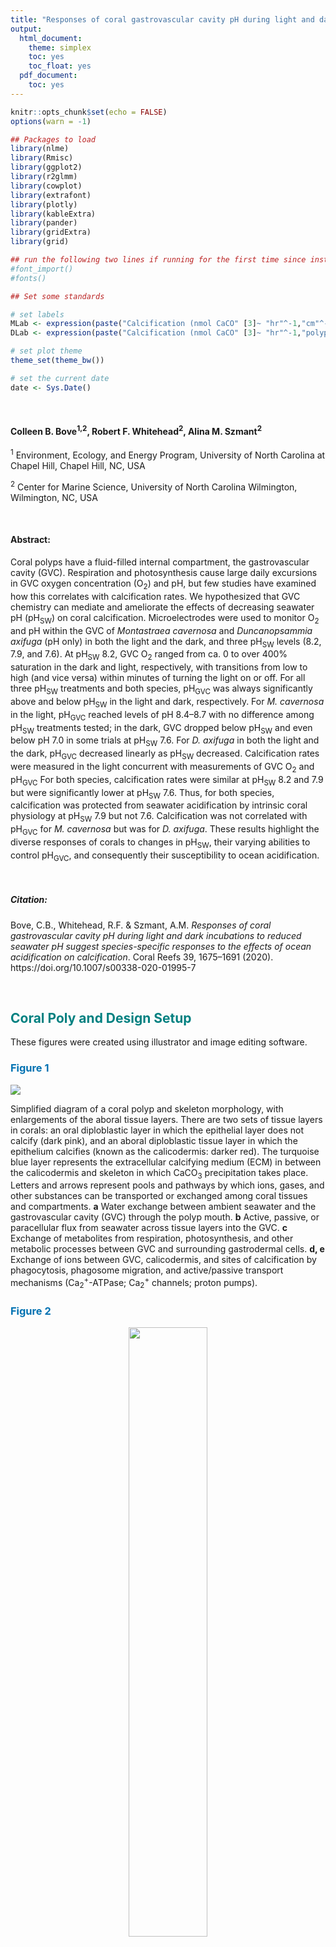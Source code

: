 ```yaml
---
title: "Responses of coral gastrovascular cavity pH during light and dark incubations to reduced seawater pH suggest species-specific responses to the effects of ocean acidification on calcification"
output: 
  html_document:
    theme: simplex
    toc: yes
    toc_float: yes
  pdf_document:
    toc: yes
---
```


<style>
  h2{color: teal !important}
  h1{color: navy !important}
  body{background-color: gray95 !important}
</style>

```r

knitr::opts_chunk$set(echo = FALSE)
options(warn = -1)

```

```r

## Packages to load
library(nlme)
library(Rmisc)
library(ggplot2)
library(r2glmm)
library(cowplot)
library(extrafont)
library(plotly)
library(kableExtra)
library(pander)
library(gridExtra)
library(grid)

## run the following two lines if running for the first time since installing 'extrafont'
#font_import()
#fonts() 

```

```r

## Set some standards

# set labels
MLab <- expression(paste("Calcification (nmol CaCO" [3]~ "hr"^-1,"cm"^-2, ")" ))
DLab <- expression(paste("Calcification (nmol CaCO" [3]~ "hr"^-1,"polyp"^-1, ")" ))

# set plot theme
theme_set(theme_bw())

# set the current date
date <- Sys.Date() 

```

<br/>

#### Colleen B. Bove^1,2^, Robert F. Whitehead^2^, Alina M. Szmant^2^

^1^ Environment, Ecology, and Energy Program, University of North Carolina at Chapel Hill, Chapel Hill, NC, USA

^2^ Center for Marine Science, University of North Carolina Wilmington, Wilmington, NC, USA

<br/>

#### **Abstract:**
Coral polyps have a fluid-filled internal compartment, the gastrovascular cavity (GVC). Respiration and photosynthesis cause large daily excursions in GVC oxygen concentration (O~2~) and pH, but few studies have examined how this correlates with calcification rates. We hypothesized that GVC chemistry can mediate and ameliorate the effects of decreasing seawater pH (pH~SW~) on coral calcification. Microelectrodes were used to monitor O~2~ and pH within the GVC of *Montastraea cavernosa* and *Duncanopsammia axifuga* (pH only) in both the light and the dark, and three pH~SW~ levels (8.2, 7.9, and 7.6). At pH~SW~ 8.2, GVC O~2~ ranged from ca. 0 to over 400% saturation in the dark and light, respectively, with transitions from low to high (and vice versa) within minutes of turning the light on or off. For all three pH~SW~ treatments and both species, pH~GVC~ was always significantly above and below pH~SW~ in the light and dark, respectively. For *M. cavernosa* in the light, pH~GVC~ reached levels of pH 8.4–8.7 with no difference among pH~SW~ treatments tested; in the dark, GVC dropped below pH~SW~ and even below pH 7.0 in some trials at pH~SW~ 7.6. For *D. axifuga* in both the light and the dark, pH~GVC~ decreased linearly as pH~SW~ decreased. Calcification rates were measured in the light concurrent with measurements of GVC O~2~ and pH~GVC~ For both species, calcification rates were similar at pH~SW~ 8.2 and 7.9 but were significantly lower at pH~SW~ 7.6. Thus, for both species, calcification was protected from seawater acidification by intrinsic coral physiology at pH~SW~ 7.9 but not 7.6. Calcification was not correlated with pH~GVC~ for *M. cavernosa* but was for *D. axifuga*. These results highlight the diverse responses of corals to changes in pH~SW~, their varying abilities to control pH~GVC~, and consequently their susceptibility to ocean acidification.

<br/>

##### **Citation:**
Bove, C.B., Whitehead, R.F. & Szmant, A.M. *Responses of coral gastrovascular cavity pH during light and dark incubations to reduced seawater pH suggest species-specific responses to the effects of ocean acidification on calcification*. Coral Reefs 39, 1675–1691 (2020). https://doi.org/10.1007/s00338-020-01995-7

<br/>

## Coral Poly and Design Setup {.tabset}

These figures were created using illustrator and image editing software.

### <span style="color: #0072B2;">**Figure 1**</span>

![](Figures/Fig1_polyp_diagram.png)

Simplified diagram of a coral polyp and skeleton morphology, with enlargements of the aboral tissue layers. There are two sets of tissue layers in corals: an oral diploblastic layer in which the epithelial layer does not calcify (dark pink), and an aboral diploblastic tissue layer in which the epithelium calcifies (known as the calicodermis: darker red). The turquoise blue layer represents the extracellular calcifying medium (ECM) in between the calicodermis and skeleton in which CaCO~3~ precipitation takes place. Letters and arrows represent pools and pathways by which ions, gases, and other substances can be transported or exchanged among coral tissues and compartments. **a** Water exchange between ambient seawater and the gastrovascular cavity (GVC) through the polyp mouth. **b** Active, passive, or paracellular flux from seawater across tissue layers into the GVC. **c** Exchange of metabolites from respiration, photosynthesis, and other metabolic processes between GVC and surrounding gastrodermal cells. **d, e** Exchange of ions between GVC, calicodermis, and sites of calcification by phagocytosis, phagosome migration, and active/passive transport mechanisms (Ca~2~^+^-ATPase; Ca~2~^+^ channels; proton pumps).


### <span style="color: #0072B2;">**Figure 2**</span>

<center>
![](Figures/Fig2_corals_electrode_images.png){#id .class width=50% height=50%}
</center>

Photographs of the three study corals under the same lighting conditions and the experimental setup used in this study: **a** *Montastraea cavernosa* colony 1. **b** *M. cavernosa* colony 2. and **c** *Duncanopsammia axifuga*. **d** Photographs of the pH microelectrode inserted through the mouth of *Montastraea cavernosa* and **e** *Duncanopsammia axifuga*. **f** Photograph of the micromanipulator setup used for inserting the microelectrode (identified with the arrows in **d, e** into the coral polyp and the coral’s incubation water bath)


## Light/Dark Experiments {.tabset}

### Tables and analyses

```r

## Read in all L/D data for analyses
LD_stats <- read.csv("LDAll_19Sep17.csv", header = TRUE)
LD_stats$treat <- factor(LD_stats$treat, levels = c("8.2", "7.9", "7.6")) # relevel pH treatments

## Subset dataframe
# light or dark
light_all <- subset(LD_stats, light.dark=="light")
dark_dark <- subset(LD_stats, light.dark=="dark")

# MCAV light and DAXI light
light_cav <- subset(light_all, species=="Mcav")
light_dun <- subset(light_all, coral=="dun")

# MCAV dark and DAXI dark
dark_cav <- subset(dark_dark, species=="Mcav")
dark_dun <- subset(dark_dark, coral=="dun")

```


### <span style="color: #0072B2;">**Figure 3**</span>

```r

LD_o2 <- read.csv("Data/LD_O2_mcav_20Jun17.csv", header = TRUE)

ggplot()+
  geom_rect(aes(xmin=0.16674,xmax=10.18194,ymin=-Inf, ymax=Inf), fill="lightgrey", alpha=0.4) +
  geom_rect(aes(xmin= 10.18194,xmax=20.28126,ymin=-Inf, ymax=Inf), fill="lightgoldenrod", alpha=0.4) +
  geom_rect(aes(xmin= 20.28126,xmax=30.3801,ymin=-Inf, ymax=Inf), fill="lightgrey", alpha=0.4) +
  geom_rect(aes(xmin= 30.3801,xmax=40.3119,ymin=-Inf, ymax=Inf), fill="lightgoldenrod", alpha=0.4) +
  geom_rect(aes(xmin= 40.3119,xmax=52.1637,ymin=-Inf, ymax=Inf), fill="lightgrey", alpha=0.4) +
  geom_rect(aes(xmin= 52.1637,xmax=55.0011,ymin=-Inf, ymax=Inf), fill="lightgoldenrod", alpha=0.4) +
  annotate("text", x = 47, y = 430, label = "Montastraea cavernosa", fontface = "italic", size = 2.8) +
  theme(panel.grid.major=element_blank(), panel.grid.minor=element_blank(), panel.background=element_blank(),strip.text=element_text(face="italic"), axis.line=element_line(color="black"), legend.key=element_blank(), text=element_text(family="Times New Roman"))+
  coord_cartesian(xlim = c(0.05, 55), ylim = c(0,450), expand = FALSE) +
  #ylim(0,450) +
  ylab(expression(paste("GVC O"[2] ~ "saturation (%)"))) +
  xlab("Time (min)") +
  geom_line(data = LD_o2, aes(time.min., o2sat), size=1) +
  ggsave("Figures/Fig3_LD_O2.pdf", height = 3, width = 5.5, useDingbats = FALSE)

```
*Montastraea cavernosa*: representative example of the change in GVC O~2~ saturation as measured by an oxygen microelectrode in response to changes in light level (0 vs 300–400 $\mu$E m^-2^ s^-1^) at 8.2 pH~SW~ (control). GVC O~2~ decreased in the dark to near 0% saturation and then increased to ca. 400% saturation. Gray background represents times in the dark, while yellow background denotes the lights being on. Horizontal dashed line is the measured incubation seawater % O~2~ saturation

<br/>


### <span style="color: #0072B2;">**Figure 4**</span>

```r

## Read in data and make seawater pH a factor
LD_all <- read.csv("Data/LD_pH_all_20Jun17.csv", header = TRUE)
LD_all$fwater <- factor(LD_all$water)
LD_all$fwater<-factor(LD_all$water, levels = c("8.2","7.9","7.6"))

## Subset by species
LD_cav <- subset(LD_all, species == "MCAV")
LD_dun <- subset(LD_all, species == "DAXI")

```

```r

## 8.2 pH plot
LD_mcav_82 <- subset(LD_cav, water == "8.2")

LD_mcav_82_plot <- ggplot() +
  geom_rect(aes(xmin=-Inf,xmax=10,ymin=-Inf, ymax=Inf), fill="lightgoldenrod", alpha=0.4) +
  geom_rect(aes(xmin= 10,xmax=58,ymin=-Inf, ymax=Inf), fill="lightgrey", alpha=0.4) +
  geom_rect(aes(xmin=58,xmax=107,ymin=-Inf, ymax=Inf), fill="lightgoldenrod", alpha=0.4) +
  geom_rect(aes(xmin= 107,xmax=160,ymin=-Inf, ymax=Inf), fill="lightgrey", alpha=0.4) + 
  geom_rect(aes(xmin=160,xmax=Inf,ymin=-Inf, ymax=Inf), fill="lightgoldenrod",alpha=0.4) +
  scale_x_continuous(limits = c(0, 225)) +
  geom_hline(yintercept = 8.2, size=0.5, linetype=2, colour="grey") +
  geom_line(data = LD_mcav_82, aes(x = time, y = gvc), size = 1, colour = "#0072B2") +
  ylab("") +
  xlab("") +
  ggtitle("") +
  theme(panel.grid.major=element_blank(), panel.grid.minor=element_blank(), panel.background=element_blank(),strip.background=element_blank(), strip.text=element_text(face="italic"), axis.line=element_line(color="black"), legend.key=element_blank(), text=element_text(family="Times New Roman")) +
  scale_color_manual(values=c("#0072B2")) +
  ylim(6.5,9)	

## 7.9 pH plot
LD_mcav_79 <- subset(LD_cav, water == "7.9")

LD_mcav_79_plot <- ggplot() +
  geom_rect(aes(xmin=-Inf,xmax=18,ymin=-Inf, ymax=Inf), fill="lightgoldenrod", alpha=0.4) +
  geom_rect(aes(xmin= 18,xmax=85,ymin=-Inf, ymax=Inf), fill="lightgrey", alpha=0.4) +
  geom_rect(aes(xmin=85,xmax=130,ymin=-Inf, ymax=Inf), fill="lightgoldenrod", alpha=0.4) +
  geom_rect(aes(xmin= 130,xmax=177,ymin=-Inf, ymax=Inf), fill="lightgrey", alpha=0.4) +
  geom_rect(aes(xmin=177,xmax=Inf,ymin=-Inf, ymax=Inf), fill="lightgoldenrod",alpha=0.4) +
  scale_x_continuous(limits = c(0, 225)) +
  geom_hline(yintercept = 7.9, size=0.5, linetype=2, colour="grey") +
  geom_line(data = LD_mcav_79, aes(x = time, y = gvc), size = 1, colour = "#009E73") +
  ylab("") +
  xlab("") +
  theme(panel.grid.major=element_blank(), panel.grid.minor=element_blank(), panel.background=element_blank(),strip.background=element_blank(), strip.text=element_text(face="italic"), axis.line=element_line(color="black"), legend.key=element_blank(), text=element_text(family="Times New Roman")) +
  scale_color_manual(values=c("#0072B2")) +
  ylim(6.5,9)


## 7.6 pH plot
LD_mcav_76 <- subset(LD_cav, water == "7.6")

LD_mcav_76_plot <- ggplot() +
  geom_rect(aes(xmin=-Inf,xmax=10,ymin=-Inf, ymax=Inf), fill="lightgoldenrod", alpha=0.4) +
  geom_rect(aes(xmin= 10,xmax=61,ymin=-Inf, ymax=Inf), fill="lightgrey", alpha=0.4) +
  geom_rect(aes(xmin=61,xmax=106,ymin=-Inf, ymax=Inf), fill="lightgoldenrod", alpha=0.4) +
  geom_rect(aes(xmin= 106,xmax=156,ymin=-Inf, ymax=Inf), fill="lightgrey", alpha=0.4) +
  geom_rect(aes(xmin=156,xmax=Inf,ymin=-Inf, ymax=Inf), fill="lightgoldenrod",alpha=0.4) +
  scale_x_continuous(limits = c(0, 225)) +
  geom_hline(yintercept = 7.6, size=0.5, linetype=2, colour="grey") +
  geom_line(data = LD_mcav_76, aes(x = time, y = gvc), size = 1, colour = "#D55E00") +
  xlab("") +
  ylab("") +
  theme(panel.grid.major=element_blank(), panel.grid.minor=element_blank(), panel.background=element_blank(),strip.background=element_blank(), strip.text=element_text(face="italic"), axis.line=element_line(color="black"), legend.key=element_blank(), text=element_text(family="Times New Roman")) +
  scale_color_manual(values=c("#0072B2")) +
  ylim(6.5,9)

```

```r

## 8.2 pH plot
LD_dun_82 <- subset(LD_dun, water == "8.2")

LD_dun_82_plot <- ggplot() +
  geom_rect(aes(xmin=-Inf,xmax=10,ymin=-Inf, ymax=Inf), fill="lightgoldenrod", alpha=0.4) +
  geom_rect(aes(xmin= 10,xmax=33,ymin=-Inf, ymax=Inf), fill="lightgrey", alpha=0.4) + 
  geom_rect(aes(xmin=33,xmax=58,ymin=-Inf, ymax=Inf), fill="lightgoldenrod", alpha=0.4) +
  geom_rect(aes(xmin= 58,xmax=80,ymin=-Inf, ymax=Inf), fill="lightgrey", alpha=0.4) + 
  geom_rect(aes(xmin=80,xmax=Inf,ymin=-Inf, ymax=Inf), fill="lightgoldenrod",alpha=0.4) +
  scale_x_continuous(limits = c(0, 130)) +
  geom_hline(yintercept = 8.2, size=0.5, linetype=2, colour="grey") +
  geom_line(data = LD_dun_82, aes(x = time, y = gvc), size = 1, colour = "#0072B2") +
  ylab("") +
  xlab("") +
  ggtitle("") +
  theme(panel.grid.major=element_blank(), panel.grid.minor=element_blank(), panel.background=element_blank(),strip.background=element_blank(), strip.text=element_text(face="italic"), axis.line=element_line(color="black"), legend.key=element_blank(), text=element_text(family="Times New Roman")) +
  scale_color_manual(values=c("#0072B2")) +
  ylim(6.5,9)	

## 7.9 pH plot
LD_dun_79 <- subset(LD_dun, water == "7.9")

LD_dun_79_plot <- ggplot() +
  geom_rect(aes(xmin=-Inf,xmax=12,ymin=-Inf, ymax=Inf), fill="lightgoldenrod", alpha=0.4) +
  geom_rect(aes(xmin= 12,xmax=42,ymin=-Inf, ymax=Inf), fill="lightgrey", alpha=0.4) +
  geom_rect(aes(xmin=42,xmax=74,ymin=-Inf, ymax=Inf), fill="lightgoldenrod", alpha=0.4) +
  geom_rect(aes(xmin= 74,xmax=103,ymin=-Inf, ymax=Inf), fill="lightgrey", alpha=0.4) +
  geom_rect(aes(xmin=103,xmax=Inf,ymin=-Inf, ymax=Inf), fill="lightgoldenrod",alpha=0.4) +
  scale_x_continuous(limits = c(0, 130)) +
  geom_hline(yintercept = 7.9, size=0.5, linetype=2, colour="grey") +
  geom_line(data = LD_dun_79, aes(x = time, y = gvc), size = 1, colour = "#009E73") +
  ylab("") +
  xlab("") +
  theme(panel.grid.major=element_blank(), panel.grid.minor=element_blank(), panel.background=element_blank(),strip.background=element_blank(), strip.text=element_text(face="italic"), axis.line=element_line(color="black"), legend.key=element_blank(), text=element_text(family="Times New Roman")) +
  scale_color_manual(values=c("#0072B2")) +
  ylim(6.5,9)


## 7.6 pH plot
LD_dun_76 <- subset(LD_dun, water == "7.6")

LD_dun_76_plot <- ggplot() +
  geom_rect(aes(xmin=-Inf,xmax=10,ymin=-Inf, ymax=Inf), fill="lightgoldenrod", alpha=0.4) +
  geom_rect(aes(xmin= 10,xmax=37,ymin=-Inf, ymax=Inf), fill="lightgrey", alpha=0.4) +
  geom_rect(aes(xmin=37,xmax=69,ymin=-Inf, ymax=Inf), fill="lightgoldenrod", alpha=0.4) +
  geom_rect(aes(xmin= 69,xmax=88,ymin=-Inf, ymax=Inf), fill="lightgrey", alpha=0.4) +
  geom_rect(aes(xmin=88,xmax=Inf,ymin=-Inf, ymax=Inf), fill="lightgoldenrod",alpha=0.4) +
  scale_x_continuous(limits = c(0, 130)) +
  geom_hline(yintercept = 7.6, size=0.5, linetype=2, colour="grey") +
  geom_line(data = LD_dun_76, aes(x = time, y = gvc), size = 1, colour = "#D55E00") +
  xlab("") +
  ylab("") +
  theme(panel.grid.major=element_blank(), panel.grid.minor=element_blank(), panel.background=element_blank(),strip.background=element_blank(), strip.text=element_text(face="italic"), axis.line=element_line(color="black"), legend.key=element_blank(), text=element_text(family="Times New Roman")) +
  scale_color_manual(values=c("#0072B2")) +
  ylim(6.5,9)

```

```r

## Create column of each species' plots
LD_cav_plot <- plot_grid(LD_mcav_82_plot, LD_mcav_79_plot, LD_mcav_76_plot, ncol = 1)
LD_dun_plot <- plot_grid(LD_dun_82_plot, LD_dun_79_plot, LD_dun_76_plot, ncol = 1)

## Combined species plot into single plot
LD_full_plot <- plot_grid(LD_cav_plot, LD_dun_plot, ncol = 2, rel_widths = c(0.9, 0.58), labels = c("(a)  M. cavernosa", "(b)  D. axifuga"), hjust = -0.07, vjust = 1.3, label_size = 10)

## Create labels for axes 
y_grob <- textGrob("GVC pH", gp = gpar(fontsize = 11), rot = 90)
x_grob <- textGrob("Time (m)", gp = gpar(fontsize = 11))

## Final, combined plot
LD_full_plot_final <- grid.arrange(arrangeGrob(LD_full_plot, left = y_grob, bottom = x_grob))

## Save final plot
ggsave(file = "Figures/Fig4_LD_pH.pdf", LD_full_plot_final, width = 6.8, height = 6.5, useDingbats = FALSE)

```
"Light–dark" experiment: representative example of pH~GVC~ profiles with changes from light (300–400 $\mu$E m^-2^ s^-1^) to dark (0 $\mu$E m^-2^ s^-1^) measurement conditions for **a** *Montastraea cavernosa* and **b** *Duncanopsammia axifuga* at 8.2 pH~SW~ (control: blue, upper panel), 7.9 pH~SW~ (green, middle panel), and 7.6 pH~SW~ (red, lower panel). The horizontal gray dashed lines represent incubation pH~SW~

<br/>


### <span style="color: #0072B2;">**Figure 5**</span>

```r

## Read in and manipulate data
step_all <- read.csv("Data/LD_step_pH_all_21Jun17.csv", header = TRUE)
step_all$water <- factor(step_all$water)
step_all$water <- factor(step_all$water, levels = c("8.2","7.9","7.6", "T"))
step_all$light <- factor(step_all$light, levels = c("L","D"))

## Subset for each species
cav_step <- subset(step_all, species == "MCAV") # M. cavernosa
dun_step <- subset(step_all, species == "DAXI") # D. axifuga

```

```r

## MCAV plots
cav_step_plot <- ggplot(cav_step, aes(x = time, y = gvc, colour = water, group = water2)) +
  geom_point(size = 0.5) +
  xlab("") +
  ylab("") +
  theme(panel.grid.major = element_blank(), panel.grid.minor = element_blank(), panel.background = element_blank(), strip.background = element_blank(), strip.text = element_text(face = "italic"), text=element_text(family="Times New Roman")) +
  theme(legend.position = c(0.11, 0.67), legend.key.size = unit(0.2, "cm"), legend.text = element_text(size = 8)) +
  guides(colour = guide_legend(override.aes = list(linetype = 0, size = 3))) +
  xlim(0, 220) +
  ylim(6.9, 8.9) +
  facet_wrap(~ light, ncol = 1, labeller = as_labeller(c(L = "Light", D = "Dark"))) +
  scale_color_manual("", labels = c("8.2 pH","7.9 pH","7.6 pH"), values = c("#0072B2","#009E73","#D55E00","grey"), breaks = c("8.2","7.9","7.6")) +
  geom_line(aes(x = time, y = water2))


## DAXI plots
dun_step_plot <- ggplot(dun_step, aes(x = time, y = gvc, colour = water, group = water2)) +
  geom_point(size = 0.5) +
  xlab("") +
  ylab("") +
  theme(panel.grid.major = element_blank(), panel.grid.minor = element_blank(), panel.background = element_blank(), strip.background = element_blank(), strip.text = element_text(face = "italic"), text=element_text(family="Times New Roman")) +
  theme(legend.position ="none") +
  xlim(0, 220) +
  ylim(6.9, 8.9) +
  facet_wrap(~ light, ncol = 1, labeller = as_labeller(c(L = "Light", D = "Dark"))) +
  scale_color_manual("", labels = c("8.2 pH","7.9 pH","7.6 pH","T"), values = c("#0072B2","#009E73","#D55E00","grey")) +
  geom_line(aes(x = time, y = water2))


## Combine plots and save as final
plot_grid(cav_step_plot, dun_step_plot, labels = c("(a) M. cavernosa","(b) D. axifuga"), label_size = 12, scale = 0.95) +
  ggsave(file = "Figures/Fig5_stepwise_pH.pdf", height = 4.2, width = 8, useDingbats = FALSE)

```
"Stepwise" experiment: representative example of pH~GVC~ profiles with sequential stepwise decreases in incubation pH~SW~ from 8.2 (control: blue, first segment), to 7.9 (green, second segment), to 7.6 (red, third segment) for **a** *Montastraea cavernosa* and **b** *Duncanopsammia axifuga*. Experiments were repeated both in the light (upper panel) and dark (lower panel). The gray portion of each line denotes adjustment time in which external pH was transitioning from one pH treatment to another by bubbling with CO~2~ and the horizontal lines represent external pH~SW~ levels

<br/>


### <span style="color: #0072B2;">**Figure 6**</span>

```r

## Linear model
# light values
cav_L_fig6_lm <- lm(pH ~ water, data = light_cav)
cav_l_slope <- cav_L_fig6_lm[["coefficients"]][["water"]]
cav_l_p <- summary(cav_L_fig6_lm)[["coefficients"]][2, 4]
cav_l_r <- summary(cav_L_fig6_lm)[["adj.r.squared"]]

# dark values
cav_D_fig6_lm <- lm(pH ~ water, data = dark_cav)
cav_d_slope <- cav_D_fig6_lm[["coefficients"]][["water"]]
cav_d_p <- summary(cav_D_fig6_lm)[["coefficients"]][2, 4]
cav_d_r <- summary(cav_D_fig6_lm)[["adj.r.squared"]]


## Labels for plot
cav_step_light_labs <- substitute(paste(Slope[light]==s, "; P"==p, "; R\U00B2"==r), list(s = format(cav_l_slope[1], digits = 2), p = format(cav_l_p[1], digits = 2), r = format(cav_l_r[1], digits = 2)))
cav_step_dark_labs <- substitute(paste(Slope[dark]==s, "; P < 0.01; R\U00B2"==r), list(s = format(cav_d_slope[1], digits = 2), p = format(cav_d_p[1], digits = 2), r = format(cav_d_r[1], digits = 2)))

```

```r

###### This is temporary, need to move it when finished!
sum <- summarySE(measurevar = "pH", groupvars = c("treat", "coral", "exp", "light.dark"), data = LD_stats)

## MCAV figure
cav_LD_summary_sum <- subset(sum, coral !="dun")
cav_LD_summary_sum$test <- paste(cav_LD_summary_sum$coral, cav_LD_summary_sum$exp, sep = "_")
cav_LD_summary_sum$colour <- paste(cav_LD_summary_sum$treat, cav_LD_summary_sum$light.dark, sep = "_")
cav_LD_summary_sum$shape <- paste(cav_LD_summary_sum$exp, cav_LD_summary_sum$light.dark, sep = "_")
cav_LD_summary_sum$treat <- as.numeric(levels(cav_LD_summary_sum$treat))[cav_LD_summary_sum$treat]

cav_LD_summary_plot <- ggplot(data = cav_LD_summary_sum) +
  geom_smooth(aes(x = treat, y = pH, group = light.dark), method="lm", se = FALSE, colour = "darkgrey") +
  geom_errorbar(aes(x = treat, ymin = pH - sd, ymax = pH + sd, colour = colour, group = test), width=0.07, size=0.8, position = position_dodge(width=0.07)) +
  geom_point(aes(x = treat, y = pH, shape = shape, colour = colour, group = test, fill = exp), size=2.5, position = position_dodge(width=0.07)) +
  scale_color_manual(values=c("#D55E00", "#D55E00", "#009E73","#009E73", "#0072B2", "#0072B2")) +
  scale_shape_manual(values=c(16,21,17,24,16,21,17,24)) +
  scale_fill_manual(values = c("white","white")) +
  geom_segment(aes(x = 7.45, xend = 7.75, y = 7.6, yend = 7.6), linetype = "longdash", colour = "#D55E00") +
  geom_segment(aes(x = 8.05, xend = 8.35, y = 8.2, yend = 8.2), linetype = "longdash", colour = "#0072B2") +
  geom_segment(aes(x = 7.75, xend = 8.05, y = 7.9, yend = 7.9), linetype = "longdash", colour = "#009E73") +
  theme(panel.grid.major = element_blank(), panel.grid.minor = element_blank(), strip.background = element_blank(), panel.border = element_rect(colour = "black", fill=NA, size=1), legend.position = "none", text=element_text(family="Times New Roman")) +
  scale_x_continuous(breaks=c(7.6, 7.9, 8.2)) +
  annotate("text", x = 7.8, y = 9, label = deparse(cav_step_light_labs), parse = TRUE, size = 3) +
  annotate("text", x = 7.8, y = 6.5, label = deparse(cav_step_dark_labs), parse = TRUE, size = 3) +
  ylab("GVC pH") +
  ylim(6.5, 9.1) +
  xlab("Seawater pH")

```


```r

## Linear model
# light values
dun_L_fig6_lm <- lm(pH ~ water, data = light_dun)
dun_l_slope <- dun_L_fig6_lm[["coefficients"]][["water"]]
dun_l_p <- summary(dun_L_fig6_lm)[["coefficients"]][2, 4]
dun_l_r <- summary(dun_L_fig6_lm)[["adj.r.squared"]]

# dark values
dun_D_fig6_lm <- lm(pH ~ water, data = dark_dun)
dun_d_slope <- dun_D_fig6_lm[["coefficients"]][["water"]]
dun_d_p <- summary(dun_D_fig6_lm)[["coefficients"]][2, 4]
dun_d_r <- summary(dun_D_fig6_lm)[["adj.r.squared"]]


## Labels for plot
dun_step_light_labs <- substitute(paste(Slope[light]==s, "; P < 0.01; R\U00B2"==r), list(s = format(dun_l_slope[1], digits = 2), p = format(dun_l_p[1], digits = 2), r = format(dun_l_r[1], digits = 2)))
dun_step_dark_labs <- substitute(paste(Slope[dark]==s, "; P < 0.01; R\U00B2"==r), list(s = format(dun_d_slope[1], digits = 2), p = format(dun_d_p[1], digits = 2), r = format(dun_d_r[1], digits = 2)))

```

```r

## DAXI figure
dun_LD_summary_sum <- subset(sum, coral == "dun")
dun_LD_summary_sum$test <- paste(dun_LD_summary_sum$coral, dun_LD_summary_sum$exp, sep = "_")
dun_LD_summary_sum$colour <- paste(dun_LD_summary_sum$treat, dun_LD_summary_sum$light.dark, sep = "_")
dun_LD_summary_sum$shape <- paste(dun_LD_summary_sum$exp, dun_LD_summary_sum$light.dark, sep = "_")
dun_LD_summary_sum$treat <- as.numeric(levels(dun_LD_summary_sum$treat))[dun_LD_summary_sum$treat]

dun_LD_summary_plot <- ggplot(data = dun_LD_summary_sum) +
  geom_smooth(aes(x = treat, y = pH, group = light.dark), method="lm", se = FALSE, colour = "darkgrey") +
  geom_errorbar(aes(x = treat, ymin = pH - sd, ymax = pH + sd, colour = colour, group = test), width=0.07, size=0.8, position = position_dodge(width=0.07)) +
  geom_point(aes(x = treat, y = pH, shape = shape, colour = colour, group = test, fill = exp), size=2.5, position = position_dodge(width=0.07)) +
  scale_color_manual(values=c("#D55E00", "#D55E00", "#009E73","#009E73", "#0072B2", "#0072B2")) +
  scale_shape_manual(values=c(16,21,17,24,16,21,17,24)) +
  scale_fill_manual(values = c("white","white")) +
  geom_segment(aes(x = 7.45, xend = 7.75, y = 7.6, yend = 7.6), linetype = "longdash", colour = "#D55E00") +
  geom_segment(aes(x = 8.05, xend = 8.35, y = 8.2, yend = 8.2), linetype = "longdash", colour = "#0072B2") +
  geom_segment(aes(x = 7.75, xend = 8.05, y = 7.9, yend = 7.9), linetype = "longdash", colour = "#009E73") +
  theme(panel.grid.major = element_blank(), panel.grid.minor = element_blank(), strip.background = element_blank(), panel.border = element_rect(colour = "black", fill=NA, size=1), legend.position = "none", text=element_text(family="Times New Roman")) +
  scale_x_continuous(breaks=c(7.6, 7.9, 8.2)) +
  annotate("text", x = 7.8, y = 9, label = deparse(dun_step_light_labs), parse = TRUE, size = 3) +
  annotate("text", x = 7.8, y = 6.5, label = deparse(dun_step_dark_labs), parse = TRUE, size = 3) +
  ylab("GVC pH") +
  ylim(6.5, 9.1) +
  xlab("Seawater pH")

```


```r

plot_grid(cav_LD_summary_plot, dun_LD_summary_plot,  labels = c("(a) M. cavernosa", "(b) D. axifuga"), scale = 0.87) +
  ggsave(file = "Figures/Fig6_LD_pH_summary.pdf", height = 3.5, width = 8, useDingbats = FALSE)

```
Summary of the mean (± SD) pH~GVC~ measurements made in the light–dark (denoted by circles) and stepwise (denoted by triangles) experiments for (**a**) two colonies of* M. cavernosa* (plotted as separate circles) and (**b**) one colony of *D. axifuga* at the three experimental pH~SW~ treatments (8.2 = blue; 7.9 = green; 7.6 = red). The dashed lines represent pH~SW~ for each treatment. Open symbols denote pH~GVC~ data collected in the light, and solid symbols represent pH~GVC~ data collected in the dark. Linear regression lines and regression statistics are included for each light treatment

<br/>



## Calcification Trials {.tabset}

```r

## Read in the data file containing calcification rate and GVC pH data from calcification experiments
calc <- read.csv("Data/Calc_pH_all_18April20.csv", header = TRUE) 

## Modify parameters 
calc$pH <- factor(calc$pH, levels = c("8.2","7.9","7.6")) # make pH a factor and reorder levels
calc$ftime <- factor(calc$time) # make time column a factor
calc$gvc <- as.numeric(calc$gvc) # make GVC pH a numeric

## Create subsets of data for individual fragments and for different species
cav <- subset(calc, Coral!="dun") # make df of M. cavernosa data only
cav1 <- subset(calc, Coral=="cav1") # make df of M. cavernosa colony 1 only
cav2 <- subset(calc, Coral=="cav2") # make df of M. cavernosa colony 2 only
dun <- subset(calc, Coral=="dun") # make df og D. axifuga only

dun$timeb <- factor(dun$timeb, levels = c("15c","1c", "0c")) # reorder the timeb variables within D. axifuga df

```

```r

kable(calc[c(1:2, 22:23, 51:52),], booktabs = TRUE, caption = "Coral identifier (cav1 = M. cavernosa 1; cav2 = M. cavernosa 2; dun = D. axifuga), species identifier (M = M. cavernosa; D = D. axifuga), treatment (treat; pH), date of experimental run (Date), grouping identifier per trial (Set), time of run (time; timeb), seawater pH (water), change in seawater total alkalinity (delTA), calcification rate in nmols/area (nmol) and normalized against the control (normrate), and GVC pH (gvc) per trial.") %>% 
  kable_styling(font_size = 12, full_width = FALSE)

```

### *M. cavernosa* O~2~ (Figure 7a-c)

<br/>

#### **Figure 7a:** MCAV calcification rate (nmol CaCO~3~ hr^-1^ cm^-2^) against seawater pH

```r

#### Read in the pH data for MCAV 1
o2 <- read.csv("Data/Calc_O2_mcav_17April20.csv", head = TRUE) 


#### Working with O2 calcification rate in each SW O2

## Linear model 
O2_calcVO2_lm <- lm(rate ~ factor(pH), data = o2)
#anova(O2_calcVO2_lm)
#summary(O2_calcVO2_lm)


## Plot
O2_calc_sum <- summarySE(o2, measurevar = "rate", groupvars = c("pH"), na.rm = TRUE) # calculate mean +/- SD for plotting

O2_calcVpH_plot <- ggplot(data = O2_calc_sum, aes(x = factor(pH), y = rate, colour = factor(pH))) +
  geom_errorbar(aes(x = factor(pH), ymin=rate-sd,ymax= rate+sd, colour = factor(pH)), width=0.14, position=position_dodge(0.3), size=0.9) + 
  xlab("Seawater pH") + 
  ylab(MLab) +
  theme(text=element_text(family="Times New Roman"), legend.position="none", panel.grid.major=element_blank(), panel.grid.minor=element_blank(), panel.background=element_blank(),strip.background=element_blank(), strip.text=element_text(face="italic"), legend.key=element_blank()) +
  scale_color_manual("Treatment",labels=c("7.6 O2","7.9 O2","8.2 O2"),values=c("#D55E00", "#009E73", "#0072B2")) +
  geom_point(position=position_dodge(0.3),size=3.5, shape = 16) +
  annotate(geom = "text", size = 3, x = 0.8, y = 0, label = "italic(P) == 0.93", parse = TRUE) + 
  annotate(geom="text", x = 3.3, y = 420, label="a)", size = 5.5, fontface="bold") +
  ylim(0,425)  
O2_calcVpH_plot

```

```r

## Anova and summary tables
pander(summary(O2_calcVO2_lm))
pander(anova(O2_calcVO2_lm))

```

<br/>

#### **Figure 7b:** MCAV calcification rate (nmol CaCO~3~ hr^-1^ cm^-2^) against GVC O~2~ saturation

```r

## Linear model 
O2_calcVgvc_lm <- lm(rate ~ gvc, data = o2)
#anova(O2_calcVgvc_lm)
#summary(O2_calcVgvc_lm)

## Plot
O2_calcVgvc_plot <- ggplot(data = o2, aes(x = gvc, y = rate, colour = factor(pH), shape = factor(time), group = species)) +
  #geom_smooth(method = "lm", se = FALSE, colour = "darkgrey") +
  xlab(expression(paste("GVC O"[2] ~ "saturation (%)"))) + 
  theme(text=element_text(family="Times New Roman"), axis.title.y = element_blank(), axis.text.y = element_blank(), panel.grid.major=element_blank(), panel.grid.minor=element_blank(), panel.background=element_blank(),strip.background=element_blank(), strip.text=element_text(face="italic"), legend.key=element_blank()) +
  scale_color_manual("Treatment",labels=c("7.6 pH","7.9 pH","8.2 pH"),values=c("#D55E00", "#009E73", "#0072B2")) +
  scale_shape_manual("", labels = c("Control", "1 Hr", "15 Hr"), values = c(0,1,2)) +
  geom_point(size = 2, stroke = 1.2) +
  annotate(geom = "text", size = 3, x = 185, y = 0, label = "italic(P) == 0.08", parse = TRUE) +  
  theme(legend.position=c(0.14, 0.95), legend.text = element_text(size = 8), legend.key.size = unit(0.6, "lines"), legend.background = element_rect(fill=NA)) +
  guides(colour = FALSE, shape = guide_legend(override.aes = list(size = 1.8))) +
  annotate(geom="text", x = 630, y = 420, label="b)", size = 5.5, fontface="bold") +
  xlim(150,650) +
  ylim(0,425)  
O2_calcVgvc_plot

```

```r

## Anova and summary tables
pander(summary(O2_calcVgvc_lm))
pander(anova(O2_calcVgvc_lm))

```

<br/>

#### **Figure 7c:** MCAV GVC O~2~ saturation against seawater pH

```r

## Linear model 
O2_pHVgvc_lm <- lm(gvc ~ factor(pH), data = o2)
#anova(O2_pHVgvc_lm)
#summary(O2_pHVgvc_lm)

## Plot
O2_pHVgvc_sum <- summarySE(o2, measurevar = "gvc", groupvars = c("pH"), na.rm = TRUE) # calculate mean +/- SD for plotting

O2_pHVgvc_plot <- ggplot(data = O2_pHVgvc_sum, aes(x = factor(pH), y = gvc, colour = factor(pH))) +
  geom_errorbar(aes(x = factor(pH), ymin=gvc-sd,ymax= gvc+sd, colour = factor(pH)), width=0.14,position=position_dodge(0.3), size=0.9) + 
  xlab("Seawater pH") + 
  ylab(expression(paste("GVC O"[2] ~ "saturation (%)"))) +
  theme(text=element_text(family="Times New Roman"), legend.position="none", panel.grid.major=element_blank(), panel.grid.minor=element_blank(), panel.background=element_blank(),strip.background=element_blank(), strip.text=element_text(face="italic"), legend.key=element_blank()) +
  scale_color_manual("Treatment",labels=c("7.6 pH","7.9 pH","8.2 pH"),values=c("#D55E00", "#009E73", "#0072B2")) +
  geom_point(position=position_dodge(0.3),size=3.5, shape = 16) +
  annotate(geom = "text", size = 3, x = 0.8, y = 150, label = "italic(P) == 0.14", parse = TRUE) +
  annotate(geom="text", x = 3.3, y = 640, label="c)", size = 5.5, fontface="bold") +
  ylim(150,650)  
O2_pHVgvc_plot

```

```r

## Anova and summary tables
pander(summary(O2_pHVgvc_lm))
pander(anova(O2_pHVgvc_lm))

```

<br/>


### *M. cavernosa* pH (Figure 7d-f)

```r

cav$pH <- factor(cav$pH, levels = c("8.2", "7.9", "7.6")) # reorder pH treatments
cav$ftime <- factor(cav$ftime, levels = c("1","0", "15"))

```


#### **Figure 7d:** MCAV calcification rate (nmol CaCO~3~ hr^-1^ cm^-2^) against seawater pH

```r

## Model selection (using AIC)
mod1 <- lm(nmol ~ pH * timeb * Coral, data = cav)
mod2 <- lm(nmol ~ pH * timeb, data = cav)
mod3 <- lm(nmol ~ pH * Coral, data = cav)
mod4 <- lm(nmol ~ pH + timeb + Coral, data = cav)
mod5 <- lm(nmol ~ pH + timeb, data = cav)
mod6 <- lm(nmol ~ pH + Coral, data = cav)
mod7 <- lm(nmol ~ pH, data = cav)
AIC_mcav <- AIC(mod1, mod2, mod3, mod4, mod5, mod6, mod7) # mod 6 (nmol ~ pH + Coral) has the lowest AIC, however mod7 is close and moving forward with that one.

#      df      AIC
# mod1 17 549.6441
# mod2 15 545.8675
# mod3  7 540.5252
# mod4 10 544.8113
# mod5  9 542.9482
# mod6  5 536.9671
# mod7  4 537.5455 **


## Linear model 
pH_calcVpH_lm <- lm(nmol ~ pH, data = cav)
#anova(pH_calcVpH_lm)
#summary(pH_calcVpH_lm)


## Plot
cav$pH <- factor(cav$pH, levels = c("7.6","7.9","8.2")) # reorder pH treatment levels
pH_calc_sum <- summarySE(cav, measurevar = "nmol", groupvars = c("pH", "species"), na.rm = TRUE) # calculate mean +/- SD for plotting
 
pH_calcVpH_plot <- ggplot(pH_calc_sum, aes(x = pH,y = nmol, colour = pH, group = species)) + 
  #geom_point(data = cav, aes(x = pH, y = nmol, colour = pH, shape = Coral), position = position_jitterdodge(), size = 2, alpha = 0.3) +
  geom_errorbar(aes(ymin = nmol-sd, ymax = nmol+sd), width=0.14, position = position_dodge(0.3), size = 0.9) + 
  xlab("Seawater pH") + 
  ylab(MLab) +
  theme(legend.position="none", panel.grid.major=element_blank(), panel.grid.minor=element_blank(), panel.background=element_blank(),strip.background=element_blank(), strip.text=element_text(face="italic"), legend.key=element_blank(), text=element_text(family="Times New Roman")) +
  scale_color_manual("Treatment", labels = c("7.6 pH","7.9 pH","8.2 pH"), values=c("#D55E00", "#009E73", "#0072B2")) +
  scale_shape_manual("",values=c(1,16)) + 
  geom_point(position=position_dodge(0.3),size=3.5, shape = 16) + 
  annotate(geom="text", x = 3.3, y = 420, label="d)", size = 5.5, fontface="bold") +
  annotate(geom = "text", x = 0.8, y = 0, size = 3, label = "italic(P) == 0.02", parse = TRUE) +  
  ylim(0,425)  
pH_calcVpH_plot

```

```r

## Anova and summary tables
pander(summary(pH_calcVpH_lm))
pander(anova(pH_calcVpH_lm))

```

<br/>

#### **Figure 7e:** MCAV calcification rate (nmol CaCO~3~ hr^-1^ cm^-2^) against GVC O~2~ saturation

```r

## Linear model 
pH_calcVgvc_lm <- lm(nmol ~ gvc, data = cav)
#anova(pH_calcVgvc_lm)
#summary(pH_calcVgvc_lm)

## Plot
cav$shape <- paste(cav$Coral, cav$ftime, sep = "_") # create column for shape identifier for colony and time step combined

pH_calcVgvc_plot <- ggplot(cav, aes(x = gvc, y = nmol, colour = pH, shape = shape, group = species)) + 
  geom_point(size = 2, stroke = 1.2) +
  xlab("GVC pH") +
  theme(legend.position="none", axis.title.y = element_blank(), axis.text.y = element_blank(), panel.grid.major = element_blank(), panel.grid.minor = element_blank(), panel.background = element_blank(), strip.background = element_blank(), strip.text = element_text(face = "italic"), legend.key = element_blank(), text=element_text(family="Times New Roman")) +
  scale_color_manual("Treatment", labels = c("7.6 pH", "7.9 pH", "8.2 pH"), values = c("#D55E00", "#009E73", "#0072B2")) +
  scale_shape_manual("", labels = c("MCAV1 Control", "MCAV1 1 Hr", "MCAV1 15 Hr", "MCAV2 Control", "MCAV2 1 Hr", "MCAV2 15 Hr"), values = c(0,1,2,15,16,17)) +
  theme(legend.position=c(0.4, 0.95), legend.text = element_text(size = 8), legend.key.size = unit(0.6, "lines"), legend.background = element_rect(fill=NA)) +
  guides(colour = FALSE, shape = guide_legend(override.aes = list(size = 1.3), ncol = 2)) +
  annotate(geom = "text", size = 3, x = 8, y = 0, label = "italic(P) == 0.68", parse = TRUE) +  
  annotate(geom="text", x = 8.85, y = 420, label="e)", size = 5.5, fontface="bold") +
  ylim(0,425) +
  xlim(7.9,8.9)
pH_calcVgvc_plot

```

```r

## Anova and summary tables
pander(summary(pH_calcVgvc_lm))
pander(anova(pH_calcVgvc_lm))

```

<br/>

#### **Figure 7f:** MCAV GVC O~2~ saturation against seawater pH

```r

## Linear model 
pH_pHVgvc_lm <- lm(gvc ~ pH, data = cav)
#anova(pH_pHVgvc_lm)
#summary(pH_pHVgvc_lm)


## Plot
pH_pHVgvc_sum <- summarySE(cav, measurevar = "gvc", groupvars = c("pH", "species"), na.rm = TRUE) # calculate mean +/- SD for plotting
pH_pHVgvc_sum$pH<- factor(pH_pHVgvc_sum$pH, levels = c("7.6","7.9","8.2")) # reorder factors of pH for plotting

pH_pHVgvc_plot <- ggplot(pH_pHVgvc_sum, aes(x = pH, y = gvc, colour = pH, group = species)) +
  #geom_point(data = cav, aes(x = pH, y = gvc, colour = pH, shape = Coral), position = position_jitterdodge(), size = 2, alpha = 0.3) +
  geom_errorbar(aes(ymin = gvc - se, ymax = gvc + se), width = 0.14, position = position_dodge(0.3), size = 0.9) +
  geom_point(position = position_dodge(0.3), size = 3.5, shape = 16) +
  xlab("Seawater pH") +
  ylab("GVC pH") +
  theme(legend.position="none", panel.grid.major = element_blank(), panel.grid.minor = element_blank(), panel.background = element_blank(), strip.background = element_blank(), strip.text = element_text(face = "italic"), legend.key = element_blank(), text=element_text(family="Times New Roman")) +
  scale_color_manual("Treatment", labels = c("7.6 pH", "7.9 pH", "8.2 pH"), values = c("#D55E00", "#009E73", "#0072B2")) +
  annotate(geom = "text", x = 0.8, y = 7.907, size = 3, label = "italic(P) == 0.25", parse = TRUE) +
  annotate(geom="text", x = 3.3, y = 8.87, label="f)", size = 5.5, fontface="bold") +
  scale_shape_manual("",values=c(1,16)) + 
  ylim(7.9,8.9)
pH_pHVgvc_plot

```

```r

## Anova and summary tables
pander(summary(pH_pHVgvc_lm))
pander(anova(pH_pHVgvc_lm))

```

<br/>


### *D. axifuga* pH (Figure 7g-i)

```r

dun$timeb <- factor(dun$timeb, levels = c("0c","1c", "15c")) # reorder time factors
#dun$timeb <- factor(dun$timeb, levels = c("1c","0c", "15c")) # reorder time factors again
dun$pH <- factor(dun$pH, levels = c("8.2","7.9", "7.6")) # reorder pH treatments

```

#### **Figure 7g:** DAXI calcification rate (nmol CaCO~3~ hr^-1^ polyp^-1^) against seawater pH

```r

### Statistical analyses

## Overall linear model 
dun_pH_calcVpH_lm <- lm(nmol ~ pH + timeb, data = dun)
#anova(dun_pH_calcVpH_lm)
#summary(dun_pH_calcVpH_lm)

## Linear models per each experimental exposure time (T1 v T15)
# rate~pH (T1): S=2301; P=0.039; R2=0.4002
dunT1 <- subset(dun, timeb == "1c")
dunT1_pH_calcVpH_lm <- lm(nmol ~ water, data = dunT1)
#dunT1_pH_calcVpH_lm
#summary(dunT1_pH_calcVpH_lm)

# rate~pH (T15): S=2301; P=0.039; R2=0.4002
dunT15 <- subset(dun, timeb == "15c")
dunT15_pH_calcVpH_lm <- lm(nmol ~ water, data = dunT15)
#dunT15_pH_calcVpH_lm
#summary(dunT15_pH_calcVpH_lm)


### Plot
dun_pH_calc_sum <- summarySE(dun, measurevar = "nmol",groupvars = c("pH", "timeb", "species"), na.rm = TRUE) # calculate mean +/- SD for plotting
dun_pH_calc_sum$pH <- factor(dun_pH_calc_sum$pH, levels = c("7.6", "7.9", "8.2")) # to reorder pH treatments for plotting

dun_pH_calcVpH_plot <- ggplot(data = dun_pH_calc_sum, aes(x = pH, y = nmol, colour = pH, shape = timeb, group = timeb)) +
  geom_smooth(method = "lm", colour = "darkgrey", se = FALSE, position=position_dodge(0.3)) +
  #geom_point(data = dun, aes(x = pH, y = nmol, colour = pH, shape = timeb, group = timeb), position = position_dodge(0.36), size = 2, alpha = 0.3) +
  geom_errorbar(aes(ymin=nmol-sd,ymax= nmol+sd), width=0.2, position=position_dodge(0.3), size=0.9) +
  geom_point(position=position_dodge(0.3),size=3.5) +
  xlab("Seawater pH") +
  ylab(DLab) +
  theme(legend.position="none", panel.grid.major=element_blank(), panel.grid.minor=element_blank(), panel.background=element_blank(),strip.background=element_blank(), strip.text=element_text(face="italic"), legend.key=element_blank(), text=element_text(family="Times New Roman")) +
  scale_shape_manual(values = c(15,17,16)) +
  scale_color_manual("Treatment",labels=c("7.6 pH","7.9 pH","8.2 pH"),values=c("#D55E00", "#009E73", "#0072B2")) +
  annotate(geom = "text", x = 1.04, y = 3500, size = 3, label = as.character(expression(paste(italic(Slope) ['15H']  == 1166))), parse = TRUE) +
  annotate(geom = "text", x = 0.84, y = 3250, size = 3, label = as.character(expression(paste(italic(P) ['15H']  == 0.11))), parse = TRUE) +
  annotate(geom = "text", x = 0.84, y = 3000, size = 3, label = as.character(expression(paste(italic(R) ['15H'] ^"2"  == 0.23))), parse = TRUE) +
  annotate(geom = "text", x = 3.02, y = 500, size = 3, label = as.character(expression(paste(italic(Slope) ['1H']  == 2301))), parse = TRUE) +
  annotate(geom = "text", x = 3.18, y = 250, size = 3, label = as.character(expression(paste(italic(P) ['1H']  == 0.04))), parse = TRUE) +
  annotate(geom = "text", x = 3.18, y = 0, size = 3, label = as.character(expression(paste(italic(R) ['1H'] ^"2"  == "0.40"))), parse = TRUE) + 
  annotate(geom="text", x = 3.3, y = 3400, label="g)", size = 5.5, fontface="bold") +
  ylim(0,3500) 
dun_pH_calcVpH_plot

```

```r

## Anova and summary tables
pander(summary(dun_pH_calcVpH_lm))
pander(anova(dun_pH_calcVpH_lm))

```

<br/>
  
#### **Figure 7h:** DAXI calcification rate (nmol CaCO~3~ hr^-1^ polyp^-1^) against GVC O~2~ saturation
  
```r

## Linear model 
dun_pH_calcVgvc_lm <- lm(nmol ~ gvc, data = dun) # (rate~GVC: S=1774; P=0149; R2=0.1834)
#anova(dun_pH_calcVgvc_lm)
#summary(dun_pH_calcVgvc_lm)


## Plot
dun$pH <- factor(dun$pH, levels = c("7.6", "7.9", "8.2")) # to reorder pH treatments for plotting

dun_pH_calcVgvc_plot <- ggplot(dun, aes(x = gvc, y = nmol, colour = pH, shape = ftime, group = Coral)) +
  stat_smooth(method = 'lm', colour = "darkgrey", se = FALSE) +
  geom_point(size = 2.5) +
  xlab("GVC pH") + 
  theme(axis.title.y = element_blank(), axis.text.y = element_blank(), panel.grid.major = element_blank(), panel.grid.minor = element_blank(), panel.background = element_blank(), strip.background = element_blank(), strip.text = element_text(face = "italic"), legend.key = element_blank(), text=element_text(family="Times New Roman")) +
  scale_color_manual("Treatment", labels = c("7.6 pH", "7.9 pH", "8.2 pH"), values = c("#D55E00", "#009E73", "#0072B2")) +
  scale_shape_manual("", labels = c("Control", "1 Hr", "15 Hr"), values = c(15,16,17)) + 
  annotate(geom = "text", x = 8.75, y = 500, size = 3, label = as.character(expression(paste(italic(Slope) == 1774))), parse = TRUE) +
  annotate(geom = "text", x = 8.82, y = 250, size = 3, label = as.character(expression(paste(italic(P)  == 0.01))), parse = TRUE) +
  annotate(geom = "text", x = 8.81, y = 0, size = 3, label = as.character(expression(paste(italic(R) ^"2"  == 0.18))), parse = TRUE) + 
  theme(legend.position=c(0.13, 0.95), legend.text = element_text(size = 8.2), legend.key.size = unit(0.6, "lines"), legend.background = element_rect(fill=NA)) +
  guides(colour = FALSE, shape = guide_legend(override.aes = list(size = 2))) +
  annotate(geom="text", x = 8.85, y = 3400, label="h)", size = 5.5, fontface="bold") +
  ylim(0,3500) +
  xlim(7.9,8.9)
dun_pH_calcVgvc_plot

```

```r

## Anova and summary tables
pander(summary(dun_pH_calcVgvc_lm))
pander(anova(dun_pH_calcVgvc_lm))

```

<br/>
  
#### **Figure 7i:** DAXI GVC O~2~ saturation against seawater pH
  
```r

## Linear model 
#dun_pH_pHVgvc_lm <- lm(gvc ~ pH + timeb, data = dun) # since time was non-significant, we proceeded without it below:
dun_pH_pHVgvc_lm <- lm(gvc ~ water, data = dun) # using water (pH) instead of (pH) because it is numeric for calculating the slope (GVC~pH: S=0.5669; P<0.001; R2=0.6024)
#anova(dun_pH_pHVgvc_lm)
#summary(dun_pH_pHVgvc_lm)

## Plot
dun_pH_pHVgvc_sum <- summarySE(dun, measurevar = "gvc", groupvars = c("pH", "species"), na.rm = TRUE) # calculate mean +/- SD for plotting

dun_pH_pHVgvc_plot <- ggplot(dun_pH_pHVgvc_sum, aes(x = pH, y = gvc, colour = pH, group = species)) +
  geom_smooth(method = 'lm', colour = "darkgrey", se = FALSE) +
  #geom_point(data = dun, aes(x = pH, y = gvc, colour = pH, group = species), position = position_jitterdodge(), size = 2, alpha = 0.3) +
  stat_smooth(method = 'lm', colour = "darkgrey", se = FALSE) +
  geom_errorbar(aes(ymin = gvc - se, ymax = gvc + se), width = 0.14, position = position_dodge(0.3), size = 0.9) +
  geom_point(position = position_dodge(0.3), size = 3.5, shape = 16) +
  xlab("Seawater pH") +
  ylab("GVC pH") +
  theme(legend.position="none", panel.grid.major = element_blank(), panel.grid.minor = element_blank(), panel.background = element_blank(), strip.background = element_blank(), strip.text = element_text(face = "italic"), legend.key = element_blank(), text=element_text(family="Times New Roman")) +
  scale_color_manual("Treatment", labels = c("7.6 pH", "7.9 pH", "8.2 pH"), values = c("#D55E00", "#009E73", "#0072B2")) +
  annotate(geom = "text", x = 3.05, y = 8.03, size = 3, label = as.character(expression(paste(italic(Slope)  == 0.57))), parse = TRUE) +
  annotate(geom = "text", x = 3.22, y = 7.97, size = 3, label = as.character(expression(paste(italic(P)  < 0.01))), parse = TRUE) +
  annotate(geom = "text", x = 3.2, y = 7.91, size = 3, label = as.character(expression(paste(italic(R) ^"2"  == "0.60"))), parse = TRUE) + 
  annotate(geom="text", x = 3.3, y = 8.87, label="i)", size = 5.5, fontface="bold") +
  ylim(7.9,8.9)
dun_pH_pHVgvc_plot

```

```r

## Anova and summary tables
pander(summary(dun_pH_pHVgvc_lm))
pander(anova(dun_pH_pHVgvc_lm))

```

<br/>


### <span style="color: #0072B2;">**Figure 7**</span>

```r

## Make each row of similar experiment
MCAV_O2 <- plot_grid(O2_calcVpH_plot, O2_calcVgvc_plot, O2_pHVgvc_plot, ncol = 3, rel_widths = c(1, 0.85, 1))
MCAV_pH <- plot_grid(pH_calcVpH_plot, pH_calcVgvc_plot, pH_pHVgvc_plot, ncol = 3, rel_widths = c(1, 0.85, 1))
DAXI_pH <- plot_grid(dun_pH_calcVpH_plot, dun_pH_calcVgvc_plot, dun_pH_pHVgvc_plot, ncol = 3, rel_widths = c(1.02, 0.85, 0.98))

## Combine all 3 rows for full figure
extrafont::loadfonts()
plot_grid(MCAV_O2, MCAV_pH, DAXI_pH, axis = "r", ncol = 1, scale = 0.9, labels = c("M. cavernosa pH ","M. cavernosa pH", "D. axifuga pH"), hjust = 0, vjust = 1) 

## Save final figure 7 as PDF
extrafont::loadfonts()
ggsave("Figures/Fig7_Calcification.pdf", width = 10, height = 9.7, useDingbats = FALSE)

```
Calcification rates and GVC O~2~% saturation or pH~GVC~ measured at three different pH~SW~ treatments during the calcification time series for **a–f** two colonies of *Montastraea cavernosa* and **g–i** one colony of *Duncanopsammia axifuga*. For a summary of the values plotted, see ESM Table S7. Left plots **a, d, g**: mean (± SD) calcification rate plotted against treatment pH~SW~ for each species. For *M. cavernosa*, the data for 1 h and 15 h were combined since they were not significantly different from each other, and the control mean includes the initial incubations for each treatment experiment and the three individual measurements made during the full control experiments (**a, d**). For *D. axifuga*, the control (circles), 1 h (squares), and 15 h (triangles) rates are plotted separately, and linear regressions are provided for each time line (**g**). Center plots **b, e, h**: scatter plots of calcification rate vs the corresponding mean GVC O~2~% saturation or pH~GVC~ of that incubation. (**b, e**) For *M. cavernosa*, open symbols denote colony No 1 and closed symbols denote colony No 2. Symbol shapes indicate which incubation time is represented. There was no significant relationship between GVC O~2~% saturation or pH~GVC~ and calcification for *M. cavernosa*, but there was for *D. axifuga*, and the linear regression statistics are included (**h**). Right plots **c, f, i**: mean GVC O~2~% saturation or pH~GVC~ (± SD) plotted against incubation pH~SW~. There was no significant difference among seawater treatments for *M. cavernosa* **c, f**, but there was a significant positive linear relationship between pH~GVC~ and pH~SW~ for *D. axifuga* and the regression statistics are included (**i**)


<br/>


## Session information {.tabset}

All code was written by [Colleen B. Bove](http://cbove.web.unc.edu), feel free to contact with questions.

Session information from the last run date on `r date`:

```r

sessionInfo()

```

